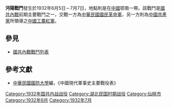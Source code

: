 {{Infobox Military Conflict|
campaign=|
image=|
caption=|
conflict=沔陽戰鬥|
date=1932年6月5日－7月7日|
place=[[中國|中國]]鄂南|
result=雙方在仙桃鎮及下查埠脈旺鎮均有激戰，兩方傷亡均數百，共軍一團長陣亡，7月7日，共軍意見不合，[[賀龍|賀龍]]重組共軍|
combatant1=中華民國國民革命軍34師|
combatant2=紅軍8師| 
commander1=[[張萬信|張萬信]]|
commander2=[[殷玉林|殷玉林]]|
strength1=|
strength2=|
casualties1=|
casualties2=|
}}
'''沔陽戰鬥'''發生於1932年6月5日－7月7日，地點則是在[[中國|中國]]鄂南一帶。該戰鬥是[[第一次国共内战|國共內戰]]前期主要戰鬥之一，交戰一方為[[中華民國|中華民國]][[國民革命軍|國民革命軍]]，另一方則為[[中國共產黨|中國共產黨]]所領導之[[中國工農紅軍|中國工農紅軍]]。
==參見==
*[[國共內戰戰鬥列表|國共內戰戰鬥列表]]
==參考文獻==
*[[中華民國|中華民國]][[國防大學_(臺灣)|國防大學]]編，《中國現代軍事史主要戰役表》

[[Category:1932年国共内战战役|Category:1932年国共内战战役]]
[[Category:湖北民国时期战役|Category:湖北民国时期战役]]
[[Category:仙桃市|Category:仙桃市]]
[[Category:1932年6月|Category:1932年6月]]
[[Category:1932年7月|Category:1932年7月]]